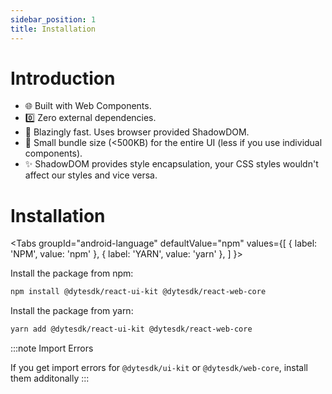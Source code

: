 ```yaml
---
sidebar_position: 1
title: Installation
---
```


# Introduction

- 🌐 Built with Web Components.
- 0️⃣ Zero external dependencies.
- 🚀 Blazingly fast. Uses browser provided ShadowDOM.
- 🤏 Small bundle size (<500KB) for the entire UI (less if you use individual components).
- ✨ ShadowDOM provides style encapsulation, your CSS styles wouldn't affect our styles and vice versa.

# Installation



<Tabs
  groupId="android-language"
  defaultValue="npm"
  values={[
    { label: 'NPM', value: 'npm' },
    { label: 'YARN', value: 'yarn' },
  ]
}>

<TabItem value="npm">

Install the package from npm:

```bash
npm install @dytesdk/react-ui-kit @dytesdk/react-web-core
```

</TabItem>

<TabItem value="yarn">

Install the package from yarn:

```bash
yarn add @dytesdk/react-ui-kit @dytesdk/react-web-core
```

</TabItem>
</Tabs>

:::note Import Errors

If you get import errors for `@dytesdk/ui-kit` or `@dytesdk/web-core`, install them additonally
:::